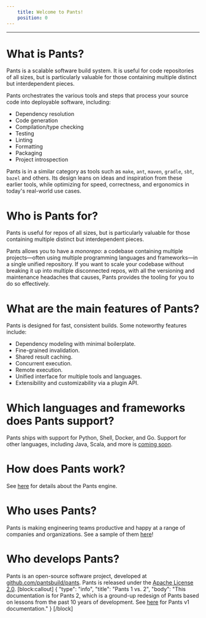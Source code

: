 ```yaml
---
    title: Welcome to Pants!
    position: 0
---
```




---

# What is Pants?

Pants is a scalable software build system. It is useful for code repositories of all sizes, but is particularly valuable for those containing multiple distinct but interdependent pieces.

Pants orchestrates the various tools and steps that process your source code into deployable software, including: 

* Dependency resolution
* Code generation
* Compilation/type checking
* Testing
* Linting
* Formatting
* Packaging
* Project introspection

Pants is in a similar category as tools such as `make`, `ant`, `maven`, `gradle`, `sbt`, `bazel` and others. Its design leans on ideas and inspiration from these earlier tools, while optimizing for speed, correctness, and ergonomics in today's real-world use cases.

# Who is Pants for?

Pants is useful for repos of all sizes, but is particularly valuable for those containing multiple distinct but interdependent pieces.

Pants allows you to have a _monorepo_: a codebase containing multiple projects—often using multiple programming languages and frameworks—in a single unified repository. If you want to scale your codebase without breaking it up into multiple disconnected repos, with all the versioning and maintenance headaches that causes, Pants provides the tooling for you to do so effectively.

# What are the main features of Pants?

Pants is designed for fast, consistent builds. Some noteworthy features include:

- Dependency modeling with minimal boilerplate.
- Fine-grained invalidation.
- Shared result caching.
- Concurrent execution.
- Remote execution.
- Unified interface for multiple tools and languages.
- Extensibility and customizability via a plugin API.

# Which languages and frameworks does Pants support?

Pants ships with support for Python, Shell, Docker, and Go. Support for other languages, including Java, Scala, and more is [coming soon](page:language-support).

# How does Pants work?

See [here](doc:how-does-pants-work) for details about the Pants engine.

# Who uses Pants?

Pants is making engineering teams productive and happy at a range of companies and organizations. See a sample of them [here](page:who-uses-pants)!

# Who develops Pants?

Pants is an open-source software project, developed at [github.com/pantsbuild/pants](https://github.com/pantsbuild/pants). Pants is released under the [Apache License 2.0](https://github.com/pantsbuild/pants/blob/master/LICENSE).
[block:callout]
{
  "type": "info",
  "title": "Pants 1 vs. 2",
  "body": "This documentation is for Pants 2, which is a ground-up redesign of Pants based on lessons from the past 10 years of development. See [here](https://v1.pantsbuild.org/) for Pants v1 documentation."
}
[/block]
